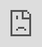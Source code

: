 # Work with Stress and Resilience

## Overview {.unnumbered}

In Unit 5, both stress and resilience will be explored in detail. While these may appear to be distinct topics, they are deeply interconnected. Stress is an inevitable part of life, arising from various external and internal pressures, while resilience is the capacity to adapt and bounce back from these challenges. The relationship between the two is significant: the more resilient we become, the better we are at managing stress. Although stress will always exist, a resilient individual can approach it differently, viewing obstacles as opportunities for growth rather than insurmountable difficulties. Resilience doesn’t eliminate stress, but it transforms the way we interact with it. With greater resilience, stressful situations are less likely to overwhelm us, and we develop healthier coping mechanisms. Instead of being paralyzed or drained by stress, resilience empowers us to stay grounded, think clearly, and respond effectively. Through building resilience, we gain the tools to reduce the impact of stress on our emotional, mental, and even physical well-being. In other words, by strengthening our resilience, we can significantly alter our experience of stress, making it less of a burden and more of a manageable part of our personal and professional lives.

### Topics {.unnumbered}

This unit is divided into the following topics:

1. Stress and Resilience
2. The Development of Stress and Resilience
3. Strategies for Dealing with Stress and Resilience

### Unit Learning Outcomes {.unnumbered}

When you have completed this unit you will be able to:

1. Identify some of the major researchers in the field of resilience and stress
2. Demonstrate and practice what wellness and thriving could look like
3. Describe the brain under stress and how resilience is built
4. Conceptualize a case dealing with stress and resilience
5. Practice the skill of validation as outlined in EFFT
6. Develop a preliminary treatment plan and know where to find resources and further specialized training

### Learning Activities {.unnumbered}

Here is a list of learning activities that will benefit you in completing this unit. You may find it useful for planning your work.

::: {.learning-activity}

1. Video and Read: The "Fathers" of Stress and Resilience
2. Read: Stress Management and Prevention, Chapter 1
3. Reflect (Optional): Stress
4. Video: What is Resilience?
5. Video: Daniel Siegel—Empathy and Resilience
6. Read: Stress Management and Prevention, Chapter 2
7. Video: An Illustration
8. Read: Gordon Neufeld Institute
9. Video (Optional): The Power of Vulnerability—Brené Brown
10. Video: Dan Siegel on Neurobiology and Resilience
11. Read and Write: Case Study

*Note:* Working through course activities will help you to meet the learning outcomes and successfully complete your assessments.

:::

## Assessment {.unnumbered}

Please see the Assessment section in Moodle for assignment details.

### References {.unnumbered}

Here are the resources you will need to complete this unit.

- Lafrance, A., Henderson, K. A., & Mayman, S. (2020). *Emotion-Focused Family Therapy: A Transdiagnostic Model for Caregiver-Focused Interventions*. American Psychological Association.
- Other online resources will be provided in the unit.

## Stress and Resilience

Stress and its manifestation in the body are the topics we explore in Unit 5. As research shows, experiencing stress is detrimental to our bodies and our health in general. It is therefore very important to develop and expand our resilience in order to properly handle and interact with stress.

In the same manner as in previous units, I would like to acknowledge and hear from those who have contributed to the field of stress and resilience research. Although the scope of research has expanded greatly, it is important to recall where we began.

### Activity: Video and Read | The "Fathers" of Stress and Resilience

::: {.learning-activity}

**Dr. Hans Seyle**

In the world of stress management, Hans Selye is widely acknowledged as the "father of the field." As such, he is a Canadian resource for the rest of the world. Over 1,700 scholarly papers and 39 books were published by Dr. Selye following his first scientific paper to identify and define "stress" in 1936. His work was cited in more than 362,000 scientific papers and in countless popular magazine articles, in nearly every major language, and in every country in the world by the time of his death in late 1982. There is no doubt that he is the most frequently cited author on stress in the world. Selye proposed that throughout a period of exposure to a nonspecific demand, stress remains present in an individual’s body. Among his distinctions, Selye called the cumulative effects of chronically applied stressors "general adaptation syndrome," also known as Selye’s syndrome in the literature.

Dr. Selye is one of the founders of the Canadian Institute of Stress. You may wish to spend a few minutes exploring their [website](https://stresscanada.org/){target="_blank"} (2024).

Watch the following video to learn more about one of Dr. Hans Selye’s major contributions to stress research. Please note that the video is 4:01 minutes long.

- [*Hans Selye’s General Adaption Syndrome and the HPA Axis: Exploring the Connection*](https://www.youtube.com/watch?v=9FdmxfXrygA){target="_blank"} (2017)

<div class="video-container">

{{< video https://www.youtube-nocookie.com/embed/9FdmxfXrygA >}}

</div>

**Questions to Consider**

After viewing the video consider the following questions and use them as a tool to help you process the information.

1. What is general adaptation syndrome?
2. What is it better described as?
3. What is the HPA? How can it weaken?

**Norman Garmezy**

The resilience theory is regarded as the brainchild of Norman Garmezy, the "father" of resilience theory. In addition to his work in developmental psychopathology, Garmezy was a professor of psychology; he held positions at Duke University (1950–1961) and the Institute of Child Development at the University of Minnesota (1961–1989) after receiving his doctorate from the University of Iowa in 1950. His early work focused on the etiology of schizophrenia, but his later work focused on child development risks, resilience, stress, and coping. We will spend some time getting to know his research, even though there have been further advances since his discoveries in the 1980s and 1990s.

- We will be reading from Ann Masten’s book, *[Ordinary Magic](assets/u5/Ordinary_Magic_Introduction.pdf){target="_blank"}* (2025).

Ann Masten is a prominent resilience researcher and professor of child development at the University of Minnesota. She is widely recognized for her work on resilience in children and how they thrive despite adversity. In her book *Ordinary Magic* (2025), Masten explores the concept of resilience, arguing that it is not a rare, extraordinary trait but a common capacity that arises from ordinary human resources such as supportive relationships, problem-solving skills, and community support. The book highlights the power of everyday systems that foster resilience in individuals facing challenges. Masten studied under Garmezy—take note of when he is mentioned.

**Questions to Consider**

After completing the reading above, consider the following questions and use them as a tool to help you process the information.

1. The key individuals who initiated studies on resilience in children were a part of which historic event?
2. What are the four waves of resilience science?
3. What was the biggest surprise that emerged from the study of children who overcome adversity?
4. What does the word resilience mean?
5. What two kinds of evaluation are required to identify resilience in a person’s life?
6. What are some examples of risk factors?

:::

### Activity: Reading | *Stress Management and Prevention*, Chapter 1

::: {.learning-activity}

To begin our conversation on stress and its meaning, please read the resource below.

- [*Stress Management and Prevention*, Chapter 1](assets/u5/Stress_Management_And_Prevention_Ch_1.pdf){target="_blank"} (2017)

This chapter’s Key Questions will be used as our Questions to Consider section. Reading these ahead of time will assist you in guiding your reading.

**Questions to Consider**

After reading, consider the following questions and use them as a tool to help you process the information.

1. What are the different ways that stress can be defined and conceptualized?
2. What are the different ways that people respond to adversity in their lives?
3. Stress is ordinarily thought of as a fairly negative state, something to be avoided whenever possible. But how can stress be highly functional and operate as a survival mechanism?
4. What is the general adaptation syndrome (GAS) and how does it function during times of stress?
5. What is the primary goal of stress management? Can such a program completely eliminate stress?
6. What are major sources of stress and how are they recognized?
7. How do you interpret the following statement: Stress is not what exists on the outside, but how you perceive a situation on the inside?

:::

### Activity: Optional Reflection | Stress

::: {.learning-activity}

Consider the following questions and use the tool below to save your notes. Note that the active browser will not save your responses so you will need to save or download your document before closing it. You may wish to download the document on your computer or device to work on it.

<iframe src="https://create.twu.ca/h5p/wp-admin/admin-ajax.php?action=h5p_embed&id=489" width="100%" height="100%" frameborder="0" allowfullscreen="allowfullscreen" title=""></iframe><script src="https://h5p.org/sites/all/modules/h5p/library/js/h5p-resizer.js" charset="UTF-8"></script>

:::

### Activity: Video | What is Resilience?

::: {.learning-activity}

Different perspectives and points of view can be taken into account when discussing resilience. For an overview and introduction to resilience, watch the following video. Please consider that this video is 2.29 minutes long.

- [*The Science of Resilience*](https://www.youtube.com/watch?v=1r8hj72bfGo){target="_blank"} (2015)

<div class="video-container">

{{< video https://www.youtube-nocookie.com/embed/1r8hj72bfGo >}}

</div>

:::

### Activity: Videos | Daniel Siegel—Empathy and Resilience

::: {.learning-activity}

The researcher Daniel Siegel is well known for his theory of interpersonal neurobiology, which explains how the brain, mind, and body are interconnected. Throughout his work he emphasizes the importance of resilience. Rather than reading some of his books and articles, we will view some of his YouTube talks:

**Building Resilience**

- [*Building Resilience in Care Providers*](https://www.youtube.com/watch?v=RkC8hx-_k3Y){target="_blank"} (2019)

<div class="video-container">

{{< video https://www.youtube-nocookie.com/embed/RkC8hx-_k3Y >}}

</div>

**Questions to Consider**

After watching the video consider the following questions and use them as tools to help you process the information.

1. What are the five states of empathy?
2. What does compassion build on?
3. What are the two states of the brain that Siegel describes?
4. What is the metaphor that Siegel uses about the importance of awareness with resiliency?

**Opportunities to Build the Circuits of Kindness and Resilience**

This next video focuses on parents building resilience with their children.

- [*Building the Circuits for Kindness and Resilience*](https://www.youtube.com/watch?v=0XG8uOWEBbc){target="_blank"} (2012)

<div class="video-container">

{{< video https://www.youtube-nocookie.com/embed/0XG8uOWEBbc >}}

</div>

**Questions to Consider**

After watching the video consider the following questions and use them as tools to help you process the information.

1. When are the first circuits of kindness and resilience growing?
2. What moments does Siegel encourage us to reframe?
3. How do you see this video by Siegel as related to issues that EFFT explores?
4. What is the opportunity to build kindness and resilience that Siegel talks about?

:::

## The Development of Stress and Resilience

The purpose of this section is to discuss how and why stress occurs, and how we can enhance our resilience to minimize stress; that is, as Siegel explains, by increasing our awareness, we will be able to handle things with less impact when they occur—despite the fact that they may still affect us, they will not have the same negative impact.

### Activity: Read | *Stress Management and Prevention*, Chapter 2

::: {.learning-activity}

In this chapter we will examine how stress manifests in the body and how our body responds to stress. We should note that this is a continuation or a parallel from our previous learning about trauma. You are not expected to memorize all of the details or remember all of the parts of the body affected. This article is intended to give you a general understanding of how stress affects the body and how it can manifest itself.

Read p. 30 to the end of the chapter. Pay particular attention to pages 36–37, and observe how they are aligned with our understanding of EFFT. The Questions to Consider section will be based on the Key Questions in the chapter. By reading these ahead of time, you will be able to guide your reading.

- [*Stress Management and Prevention*, Chapter 2](assets/u5/Stress_Management_And_Prevention_Ch_2.pdf){target="_blank"} (2017)

**Questions to Consider**

Consider the following questions and use them as tools to help you process the information.

1. Why is it important to study the physiological basis of stress responses?
2. How can you apply what you learned in this chapter to understand better why people struggle so much in their lives?
3. How can studying the physiology of stress assist you in making sense of your own stress reactions, as well as those you witness in others?
4. How do chronic stress and anxiety affect the various systems in the body?
5. How do the nervous and endocrine systems work together to coordinate the body’s responses to stress?
6. How do the sympathetic and parasympathetic nervous systems work in concert to control physiological stress responses?
7. What are the body’s sequential steps in responding to perceived threats?
8. How is the immune system affected by chronic stress?
9. What are the risk factors associated with heart disease and other chronic health conditions?
10. How is sexual functioning affected by chronic or acute stress?
11. What are some ways that stress is helpful?

:::

### Activity: Video | An Illustration

::: {.learning-activity}

This video with Dr. Gabor Maté on the connection between stress and disease illustrates how the body and the brain are connected and how stress manifests itself in the body. For the sake of time, let’s watch this clip to get an idea of the book’s content.

- [*Dr. Gabor Maté on the Connection Between Stress and Disease*](https://www.youtube.com/watch?v=ajo3xkhTbfo&t=1861s){target="_blank"} (2019)

<div class="video-container">

{{< video https://www.youtube.com/watch?v=ajo3xkhTbfo&t=1861s >}}

</div>

**Questions to Consider**

After watching the video consider the following questions to help guide your learning.

1. Who is the illustration about at the beginning of the clip? At what age did she die?
2. What does Maté mean by responsibility?
3. What does Maté describe we have to do in order to maintain an attachment relationship? When does illness arise?

:::

### Activity: Read | Gordon Neufeld Institute

::: {.learning-activity}

You may find the following article on the Neufeld Institute helpful in understanding how resilience develops and how it can be fostered. The work of Gordon Neufeld in the area of parenting and family work has made him an internationally recognized researcher.

- [*Neufeld Institute*](https://neufeldinstitute.org/resilience-embracing-the-emotional-journey/){target="_blank"} (n.d.)

**Questions to Consider**

After reading, consider the following questions and use them as a tool to help you process the information.

1. How does Gordon Neufeld describe resilience?
2. What is the difference between true resilience and false resilience?
3. What happens when we are overloaded?
4. Finish this quote, "We already have inside of us the ingredients to allow healing to occur, we just need …" (MacNamara, n.d.)

:::

## Strategies for Dealing with Stress and Resilience

Being resilient means overcoming setbacks and challenges such as losing a job, facing illness, experiencing a disaster, or grieving a loved one. These stressful events can lead people to unhealthy coping mechanisms such as substance abuse, eating disorders, or risky behaviours, which can make them feel stuck in their problems or victimized. While resilience doesn’t eliminate difficulties, it helps people look beyond them, find joy in life, and handle stress more effectively.

This is another opportunity for us to continue learning from EFFT. The goal is for you to have a reasonably good understanding of what validation entails by now. In this section we will develop a validation statement and add a behaviour coaching component.

### Activity: Optional Watch | *The Power of Vulnerability*—Brené Brown

::: {.learning-activity}

Brené Brown has spent the past two decades studying courage, vulnerability, shame, and empathy at the University of Texas at Austin McCombs School of Business. Five of her books are New York Times bestsellers.

Please watch this video from Brown, who is well known for her work on vulnerability, shame, courage, and their relationship to resilience before starting the EFFT exercises and reading. It is likely that you have heard Brown speak before, but I encourage you to listen to her again and consider how working on shame, vulnerability, and courage can also cultivate resilience within you while working in the therapy room. This is Brown’s first TED Talk that is well known to most people; it captured the attention of the nation.

- [*The Power of Vulnerability*](https://www.ted.com/talks/brene_brown_the_power_of_vulnerability?language=en){target="_blank"} (2010)

<div class="video-container">

<iframe src="https://embed.ted.com/talks/brene_brown_the_power_of_vulnerability" width="1024px" height="576px" title="The power of vulnerability" style="position:absolute;left:0;top:0;width:100%;height:100%"  frameborder="0" scrolling="no" allowfullscreen onload="window.parent.postMessage('iframeLoaded', 'https://embed.ted.com')"></iframe>

</div>

**Questions to Consider**

After watching the video consider the following question and use it to help you process the information.

1. How does working on alleviating our shame build and foster resilience? Describe the connection.

:::

### Activity: Watch | Dan Siegel on Neurobiology and Resilience

::: {.learning-activity}

This short video by Siegel discusses how to build resilience and connection by focusing not only on the individual, but on the collective "we."

- [*On Neurobiology and Resilience*](https://www.youtube.com/watch?v=Zriw-jShjzY){target="_blank"} (2015)

<div class="video-container">

{{< video https://www.youtube-nocookie.com/embed/Zriw-jShjzY >}}

</div>

:::

### Activity: Case Study

::: {.learning-activity}

Please refer back to the *EFFT Manual* (Lafrance et al., 2020) if you need any reminders on emotion coaching or behaviour coaching.

In regard to stress and resilience specifically, I quote this text from our *EFFT Manual*:

> There is strong evidence to suggest that emotional intelligence (which includes emotion management, emotion perception, and emotion utilization) moderates the relationship between stress and mental health concerns in adolescents and adults, including depression, hopelessness, and suicidal ideation (Ciarrochi, Deane, & Anderson, 2002; Extremera & Fernandez-Berrocal, 2006). Taken together, these studies suggest that a focus on the development and refinement of emotion processing and regulation can serve to buffer against the experience of life stressors. For these reasons, the EFFT clinician also works with caregivers to equip them with the skills of emotion coaching to support their loved one’s wellness. Over time, their loved one develops self-efficacy with emotion processing—that is, the capacity and confidence to experience, tolerate, regulate, and be guided by their emotions without need of maladaptive coping strategies. In addition to supporting in the moment emotion processing and the development of the capacity to self-regulate, emotion-coaching skills enhance treatment in various ways. As caregivers adopt this new style of relating to their loved one, their relationship will strengthen and their efforts to support their loved one with behavioral symptoms will be more effective and better received. As symptoms decrease, caregivers can also support their loved one to manage the flood of emotions that sometimes follow. This work will also provide loved ones with evidence of their caregiver’s capacity and willingness to support them with their emotional pain, making it more likely that they will turn to the caregiver for support in times of stress. (Lafrance et al., 2020)

Read the following case study and then spend some time creating a validation statement for this particular client. We will be emotion-coaching this client and adding a "behaviour intervention" that will help the client to deal with their ongoing stress in their life. You may come up with your own ideas for things that might help alleviate stress based on the class readings or your own experience, or you can also look up some suggestions if you would like. Note that you would do a lot more work than just this single emotion-coaching session before suggesting a way to cope: in real time, you really need to spend time in validation with the client, really understanding what they are saying and conveying that you "get it."

<iframe src="https://create.twu.ca/h5p/wp-admin/admin-ajax.php?action=h5p_embed&id=499" width="100%" height="100%" frameborder="0" allowfullscreen="allowfullscreen" title=""></iframe><script src="https://h5p.org/sites/all/modules/h5p/library/js/h5p-resizer.js" charset="UTF-8"></script>

:::

## Summary {.unnumbered}

In this unit you have learned about stress and resilience. It is so important that we understand how prolonged stress can affect our bodies and how urgent it is to take action. The fact that we can build up our resilience tangibly should also encourage you. This may be easier to do when we are young, but it is also possible to do when we are older. Fortunately, the brain is very malleable and resilience can still be taught and learned.

::: {.check}

Before you move on to the next unit you may want to check that you are able to:

1. Identify some of the major researchers in the field of resilience and stress
2. Demonstrate and practice what wellness and thriving could look like
3. Describe the brain under stress and how resilience is built
4. Conceptualize a case dealing with stress and resilience
5. Practice the skill of validation as outlined in EFFT
6. Develop a preliminary treatment plan and know where to find resources and further specialized training

:::

## References {.unnumbered}

<!-- ## Stress and Resilience

**Videos**

- Center on the Developing Child at Harvard University. (2015). *InBrief: The science of resilience* [Video]. YouTube. [https://www.youtube.com/watch?v=1r8hj72bfGo](https://www.youtube.com/watch?v=1r8hj72bfGo){target="_blank"}

{{< video https://www.youtube-nocookie.com/embed/1r8hj72bfGo >}}

::: {.prote}

Bleep bloop: The above video was auto embedded. If it was just a link, I added a title. If you don't like the title, change it, and I'll leave it alone if I come across it again.

:::

- Dalai Lama Center for Peace and Education. (2012). *Dan Siegel - The opportunity to build the circuits of kindness and resilience* [Video]. YouTube. [https://youtu.be/0XG8uOWEBbc](https://youtu.be/0XG8uOWEBbc){target="_blank"}

{{< video https://www.youtube-nocookie.com/embed/0XG8uOWEBbc >}}

::: {.prote}

Bleep bloop: The above video was auto embedded. If it was just a link, I added a title. If you don't like the title, change it, and I'll leave it alone if I come across it again.

:::

- Integrative Therapeutics. (2017). *Hans Selye’s general adaption syndrome and the HPA axis: Exploring the connection* [Video]. YouTube. [https://www.youtube.com/watch?v=9FdmxfXrygA](https://www.youtube.com/watch?v=9FdmxfXrygA){target="_blank"}

{{< video https://www.youtube-nocookie.com/embed/9FdmxfXrygA >}}

::: {.prote}

Bleep bloop: The above video was auto embedded. If it was just a link, I added a title. If you don't like the title, change it, and I'll leave it alone if I come across it again.

:::

**Readings**

- Masten, A. S. (2014). *Ordinary magic: Resilience in development.* The Guilford Press.
- [[https://d.docs.live.net/47342b2749fd82eb/Desktop/_Trinity%20Western_Editing/Psych%20339/1.%20Original%20Files%20From%20Production/assets/u5/Ordinary_Magic_Introduction.pdf](https://d.docs.live.net/47342b2749fd82eb/Desktop/_Trinity%20Western_Editing/Psych%20339/1.%20Original%20Files%20From%20Production/assets/u5/Ordinary_Magic_Introduction.pdf){target="_blank"}
- Seaward, B. L. (2011). *Stress management and revention: Applications to daily life* (2nd ed.). Jones & Bartlett.

**Websites**

- There are no websites to visit for this topic.

## Stress and Resilience

**Videos**

- How To Academy. (2019). *Dr. Gabor Maté on the connection between stress and disease* [Video]. YouTube. [https://www.youtube.com/watch?v=ajo3xkhTbfo&t=1861s](https://www.youtube.com/watch?v=ajo3xkhTbfo&t=1861s){target="_blank"}

{{< video https://www.youtube-nocookie.com/embed/ajo3xkhTbfo >}}

::: {.prote}

Bleep bloop: The above video was auto embedded. If it was just a link, I added a title. If you don't like the title, change it, and I'll leave it alone if I come across it again.

:::

**Readings**

- Seaward, B. L. (2011). *Stress management and prevention: Applications to daily life* (2nd ed.). Jones & Bartlett.

**Websites**

- MacNamara, D. (n.d.). R*esilience: Embracing the emotional journey*. Neufeld Institute. [https://neufeldinstitute.org/editorials/resilience-embracing-the-emotional-journey/](https://neufeldinstitute.org/editorials/resilience-embracing-the-emotional-journey/){target="_blank"}

## Strategies for Dealing with Stress and Resilience

**Videos**

- Garrison Institute. (2015). *Dan Siegel on neurobiology and resilience* [Video]. YouTube. [https://youtu.be/Zriw-jShjzY](https://youtu.be/Zriw-jShjzY){target="_blank"}

{{< video https://www.youtube-nocookie.com/embed/Zriw-jShjzY >}}

::: {.prote}

Bleep bloop: The above video was auto embedded. If it was just a link, I added a title. If you don't like the title, change it, and I'll leave it alone if I come across it again.

:::

- TED. (2010). T*he Power of vulnerability* [Video]. TEDx Houston. [https://www.ted.com/talks/brene_brown_the_power_of_vulnerability?subtitle=en](https://www.ted.com/talks/brene_brown_the_power_of_vulnerability?subtitle=en){target="_blank"}

::: {.video-container}

<iframe src="https://embed.ted.com/talks/brene_brown_the_power_of_vulnerability" width="854" height="480" style="position:absolute;left:0;top:0;width:100%;height:100%" frameborder="0" scrolling="no" allowfullscreen></iframe>

:::

::: {.prote}

Bleep bloop: The above video was auto embedded. If it was just a link, I added a title. If you don't like the title, change it, and I'll leave it alone if I come across it again.

:::

**Readings**

- Lafrance et al., (2020). *EFFT Manual*

**Websites**

- There are no websites to visit for this topic.-->